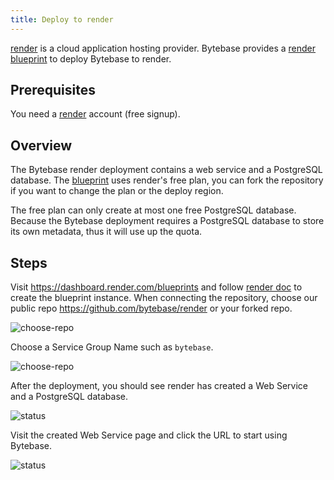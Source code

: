 ```yaml
---
title: Deploy to render
---
```


[render](https://render.com) is a cloud application hosting provider. Bytebase provides a [render blueprint](https://github.com/bytebase/render) to deploy Bytebase to render.

## Prerequisites

You need a [render](https://render.com) account (free signup).

## Overview

The Bytebase render deployment contains a web service and a PostgreSQL database. The [blueprint](https://github.com/bytebase/render/blob/main/render.yaml) uses render's free plan, you can fork the repository if you want to change the plan or the deploy region.

<Info>

The free plan can only create at most one free PostgreSQL database. Because the Bytebase deployment requires a PostgreSQL database to store its own metadata, thus it will use up the quota.

</Info>

## Steps

Visit https://dashboard.render.com/blueprints and follow [render doc](https://render.com/docs/infrastructure-as-code) to create the blueprint instance. When connecting the repository, choose our public repo https://github.com/bytebase/render or your forked repo.

![choose-repo](/content/docs/get-started/install/render-blueprint-repo.webp)

Choose a Service Group Name such as `bytebase`.

![choose-repo](/content/docs/get-started/install/render-blueprint-name.webp)

After the deployment, you should see render has created a Web Service and a PostgreSQL database.

![status](/content/docs/get-started/install/render-blueprint-status.webp)

Visit the created Web Service page and click the URL to start using Bytebase.

![status](/content/docs/get-started/install/render-blueprint-web.webp)
